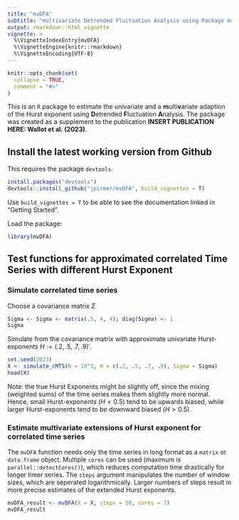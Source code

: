 ```yaml
---
title: "mvDFA"
subtitle: "multivariate Detrended Fluctuation Analysis using Package mvDFA"
output: rmarkdown::html_vignette
vignette: >
  %\VignetteIndexEntry{mvDFA}
  %\VignetteEngine{knitr::rmarkdown}
  %\VignetteEncoding{UTF-8}
---
```


```r
knitr::opts_chunk$set(
  collapse = TRUE,
  comment = "#>"
)
```

This is an `R` package to estimate the univariate and a **m**ulti**v**ariate adaption of the Hurst exponent using **D**etrended **F**luctuation **A**nalysis. The package was created as a supplement to the publication **INSERT PUBLICATION HERE: Wallot et al. (2023)**.

## Install the latest working version from Github
This requires the package `devtools`.

```r
install.packages("devtools")
devtools::install_github("jpirmer/mvDFA", build_vignettes = T)
```

Use `build_vignettes = T` to be able to see the documentation linked in "Getting Started". 

Load the package:

```r
library(mvDFA)
```


## Test functions for approximated correlated Time Series with different Hurst Exponent

### Simulate correlated time series
Choose a covariance matrix $\Sigma$
```r
Sigma <- Sigma <- matrix(.5, 4, 4); diag(Sigma) <- 1
Sigma
```
Simulate from the covariance matrix with approximate univariate Hurst-exponents $H:=(.2, .5, .7, .9)'$. 

```r
set.seed(2023)
X <- simulate_cMTS(N = 10^3, H = c(.2, .5, .7, .9), Sigma = Sigma)
head(X)
```

Note: the true Hurst Exponents might be slightly off, since the mixing (weighted sums) of the time series makes them slightly more normal. Hence, small Hurst-exponents ($H<0.5$) tend to be upwards biased, while larger Hurst-exponents tend to be downward biased ($H>0.5$). 


### Estimate multivariate extensions of Hurst exponent for correlated time series

The `mvDFA` function needs only the time series in long format as a `matrix` or `data.frame` object. Multiple `cores` can be used (maximum is `parallel::detectCores()`), which reduces computation time drastically for longer timer series. The `steps` argument manipulates the number of window sizes, which are seperated logarithmically. Larger numbers of steps result in more precise estimates of the extended Hurst exponents.

```r
mvDFA_result <- mvDFA(X = X, steps = 50, cores = 1)
mvDFA_result
```
